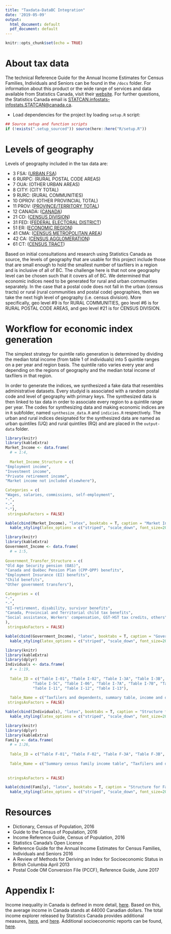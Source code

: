 ```yaml
---
title: "Taxdata-DataBC Integration"
date: '2019-05-09'
output:
  html_document: default
  pdf_document: default
---
```


```r
knitr::opts_chunk$set(echo = TRUE)
```

# About tax data 
The technical Reference Guide for the Annual Income Estimates for Census Families, Individuals and Seniors can be found in the `/docs` folder. For information about this product or the wide range of services and data available from Statistics Canada, visit their [website](www.statcan.gc.ca).
For further questions, the Statistics Canada email is <STATCAN.infostats-infostats.STATCAN@canada.ca>. 


- Load dependencies for the project by loading `setup.R` script: 

```r
## Source setup and function scripts
if (!exists(".setup_sourced")) source(here::here("R/setup.R"))
```

# Levels of geography

Levels of geography included in the tax data are:  

-  3 FSA: ([URBAN FSA](https://www12.statcan.gc.ca/census-recensement/2016/ref/dict/geo036-eng.cfm))   
-  6 RURPC: (RURAL POSTAL CODE AREAS)   
-  7 OUA: (OTHER URBAN AREAS)   
- 8 CITY: (CITY TOTAL)   
- 9 RURC: (RURAL COMMUNITIES)   
- 10 OPROV: (OTHER PROVINCIAL TOTAL)   
- 11 PROV: ([PROVINCE/TERRITORY TOTAL](https://www12.statcan.gc.ca/census-recensement/2016/ref/dict/geo038-eng.cfm))   
- 12 CANADA: ([CANADA](https://www12.statcan.gc.ca/census-recensement/2016/ref/98-304/chap12-eng.cfm))   
- 21 CD: ([CENSUS DIVISION](https://www12.statcan.gc.ca/census-recensement/2016/ref/dict/geo008-eng.cfm))   
- 31 FED: ([FEDERAL ELECTORAL DISTRICT](https://www12.statcan.gc.ca/census-recensement/2016/ref/dict/geo025-eng.cfm))   
- 51 ER: ([ECONOMIC REGION](https://www12.statcan.gc.ca/census-recensement/2016/ref/dict/geo022-eng.cfm))   
- 41 CMA: ([CENSUS METROPOLITAN AREA](https://www12.statcan.gc.ca/census-recensement/2016/ref/dict/geo009-eng.cfm))   
- 42 CA: ([CENSUS AGGLOMERATION](https://www12.statcan.gc.ca/census-recensement/2016/ref/dict/geo005-eng.cfm))   
- 61 CT: ([CENSUS TRACT](https://www12.statcan.gc.ca/census-recensement/2016/ref/dict/geo013-eng.cfm))   


Based on initial consultations and research using Statistics Canada as source, the levels of geography that are usable for this project include those that are small enough to hold the smallest number of taxfilers in a region and is inclusive of all of BC. The challenge here is that not one geography level can be chosen such that it covers all of BC. We determined that economic indices need to be generated for rural and urban communities separately. In the case that a postal code does not fall in the urban (census tracts) or rural (rural communities and postal code) geographies, then we take the next high level of geography (i.e. census division). More specifically, geo level #9 is for RURAL COMMUNITIES, geo level #6 is for RURAL POSTAL CODE AREAS, and geo level #21 is for CENSUS DIVISION.

# Workflow for economic index generation

The simplest strategy for quintile ratio generation is determined by dividing the median total income (from table 1 of individuals) into 5 quintile ranges on a per year and region basis. The quintile ratio varies every year and depending on the regions of geography and the median total income of taxfilers in that region. 

In order to generate the indices, we synthesized a fake data that resembles administrative datasets. Every studyid is associated with a random postal code and level of geography with primary keys. The synthesized data is then linked to tax data in order to associate every region to a quintile range per year. The codes for synthesizing data and making economic indices are in `R` subfolder, named `synthesize_data.R` and `indicies.R` respectively. The urban and rural indices designated for the synthesized data are named as urban quintiles (UQ) and rural quintiles (RQ) and are placed in the `output-data` folder.


```r
library(knitr)
library(kableExtra)
Market_Income <- data.frame(
  # = 1:4,	
  
  Market_Income_Structure = c(
"Employment income",
"Investment income",
"Private retirement income",
"Market income not included elsewhere"), 

Categories = c(
"Wages, salaries, commissions, self-employment",
"-",
"-",
"-"),
 stringsAsFactors = FALSE)
``` 

```r
kable(cbind(Market_Income), "latex", booktabs = T, caption = "Market Income Structures") %>%
  kable_styling(latex_options = c("striped", "scale_down", font_size=200))
```


```r
library(knitr)
library(kableExtra)
Government_Income <- data.frame(
  # = 1:5,	
  
Government_Transfer_Structure = c(
"Old Age Security pension (OAS)",
"Canada and Québec Pension Plan (CPP-QPP) benefits",
"Employment Insurance (EI) benefits",
"Child benefits",
"Other government transfers"),

Categories = c(
"-",
"-",
"EI-retirement, disability, survivor benefits", 
"Canada, Provincial and Territorial child tax benefits",
"Social assistance, Workers' compensation, GST-HST tax credits, others"
),																																																				
 stringsAsFactors = FALSE)
``` 

```r
kable(cbind(Government_Income), "latex", booktabs = T, caption = "Government Income Structures") %>%
  kable_styling(latex_options = c("striped", "scale_down", font_size=200))
```


```r
library(knitr)
library(kableExtra)
library(dplyr)
Individuals <- data.frame(
  # = 1:19,	
  
  Table_ID = c("Table I-01", "Table I-02", "Table I-3A", "Table I-3B", "Table I-3C", "Table I-04", "Table I-5A", "Table I-5B",
            "Table I-5C", "Table I-06", "Table I-7A", "Table I-7B", "Table I-7C", "Table I-08", "Table I-09", "Table I-10",
            "Table I-11", "Table I-12", "Table I-13"), 
  
  Table_Name = c("Taxfilers and dependents, summary table, income and demographics of individuals", "Taxfilers and dependents by sex, marital status and age groups", "Male taxfilers and dependents by single years of age", "Female taxfilers and dependents by single years of age", "Taxfilers and dependents by single year of age", "Taxfilers and dependents with income by source of income", "Male taxfilers and dependents with income by total Income and age groups", "Female taxfilers and dependents with income by total income and age groups", "Taxfilers and dependents with income by total income and age groups", "Taxfilers and dependents with income by sex, income taxes, selected deductions and benefits", "Male taxfilers and dependents with income by after-tax income and age groups", "Female taxfilers and dependents  with income by after-tax income and age groups", "Taxfilers and dependents with income by after-tax income and age groups", "Taxfilers and dependents with income by income taxes and after-tax income, sex and age groups", "Economic dependency profile of individuals", "Labour income profile of individuals", "Taxfilers and dependents 15 years of age and over with labour income by sex and age groups", "Taxfilers and dependents 15 years of age and over receiving employment insurance by age groups and sex", "After-tax low income status of tax filers and dependents, census family low income measure, for couple and lone parent families by family composition"),																																																																											
 stringsAsFactors = FALSE)
``` 

```r
kable(cbind(Individuals), "latex", booktabs = T, caption = "Structure for Individual Tables") %>%
  kable_styling(latex_options = c("striped", "scale_down", font_size=200))
```


```r
library(knitr)
library(dplyr)
library(kableExtra)
Family <- data.frame(
  # = 1:26,	
  
  Table_ID = c("Table F-01", "Table F-02", "Table F-3A", "Table F-3B", "Table F-3C", "Table F-04A", "Table F-04B", "Table F-04C", "Table F-5A", "Table F-5B", "Table F-06", "Table F-7", "Table F-08", "Table F-09", "Table F-10", "Table F-11", "Table F-12", "Table F-13", "Table F-14A", "Table F-14B", "Table F-14C", "Table F-15", "Table F-17", "Table F-18", "Table F-19", "Table F-20"),
  
  Table_Name = c("Summary census family income table", "Taxfilers and dependents by age groups and census family type", "Couple families by age of older partner or parent and number of children", "Lone-Parent families by age of parent and number of children", "Census families by age of older partner or parent and number of children", "Distribution of total income by couple family and age of older partner or parent", "Distribution of total income by lone-parent family and age of parent", "Distribution of total income of persons not in census families by age of individual", "Couple families by total income and number of children", "Lone-Parent families by total income and number of children", "Sources of Income by census family Type", "Economic dependency profile of couple families", "Economic dependency profile of lone-parent families and persons not in census families", "Labour income profile of couple families", "Labour income profile of lone-parent families and persons not in census families", "Labour income by age group and sex", "Employment insurance by age group and sex", "Single-earner and dual-earner families by number of children, includes only partners, parents reporting non-negative employment income", "Couple families by percentage of wife's contribution to couple's employment income and by number of children", "Couple families by percentage of wife's contribution to husband/wife employment income and by age of wife", "Couple families by percentage of wife's contribution to husband, wife employment income and by family employment income range", "Census families with children by age of children and children by age groups", "Before-tax low income status, based on census family low income measures, family type and family composition", "After-tax low income status, based on census family low income measures, by family type and family composition", "After-tax low income status of census families, census family low income measures, by family type and family composition, adjusted methodology", "Census families by family type and family composition including before and after-tax median income of the family"),
  
  
 stringsAsFactors = FALSE)
``` 


```r
kable(cbind(Family), "latex", booktabs = T, caption = "Structure for Family Tables") %>%
  kable_styling(latex_options = c("striped", "scale_down", font_size=200))
```

# Resources	
- Dictionary, Census of Population, 2016
- Guide to the Census of Population, 2016
- Income Reference Guide, Census of Population, 2016
- Statistics Canada's Open Licence
- Reference Guide for the Annual Income Estimates for Census Families, Individuals and Seniors 2016
- A Review of Methods for Deriving an Index for Socioeconomic Status in British Columbia April 2013
- Postal Code OM Conversion File (PCCF), Reference Guide, June 2017

# Appendix I: 
Income inequality in Canada is defined in more detail, [here](https://www.compareyourincome.org/income_inequality_in_canada#what_is_the_issue). 
Based on this, the average income in Canada stands at 44000 Canadian dollars. The total income explorer released by Statistics Canada provides additional measures, [here](https://www12.statcan.gc.ca/census-recensement/2016/dp-pd/dv-vd/inc-rev/index-eng.cfm), and [here](https://www150.statcan.gc.ca/n1/daily-quotidien/180322/dq180322b-eng.htm). 
Additional socioeconomic reports can be found, [here](https://www12.statcan.gc.ca/nhs-enm/2011/as-sa/99-014-x/99-014-x2011003_2-eng.cfm).


